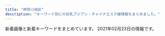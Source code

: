 ```yaml
---
title: "神奈川地区"
description: "キーワード別にの巨乳アジアン・チャイナエステ嬢情報をまとめました。"
---
```


新着画像と新着キーワードをまとめています。
2021年02月23日の情報です。

<DmmAffiliateIns />
<KeywordTable
  shops={
    [
    {
        "keywords": {},
        "station": "JR\u5927\u8239\u99c5\u6771\u53e3",
        "img_links": [
            "http://yu-raku.info/staff/s-nana1.jpg",
            "http://yu-raku.info/images/c-top0.png",
            "http://yu-raku.info/images/fotter.jpg",
            "http://yu-raku.info/staff/s-emi4.jpg",
            "http://yu-raku.info/sp/images/b-tel.png",
            "http://yu-raku.info/sp/images/bar-cover.png",
            "http://yu-raku.info/images/bar-info.png",
            "http://yu-raku.info/staff/s-niri1.jpg",
            "http://yu-raku.info/images/bar-cam.png",
            "http://yu-raku.info/staff/s-yuko1.jpg",
            "http://yu-raku.info/staff/s-sayuri1.jpg",
            "http://yu-raku.info/staff/s-kana1.jpg",
            "http://yu-raku.info/images/b-interior.jpg",
            "http://yu-raku.info/sp/images/bar-cam.png",
            "http://yu-raku.info/images/pic-interior.png",
            "http://yu-raku.info/images/bar-cover.png",
            "http://yu-raku.info/images/c-therapist0.png",
            "http://yu-raku.info/staff/s-miki1.jpg",
            "http://yu-raku.info/images/bar-therapist.png",
            "http://yu-raku.info/images/bar-interior.png",
            "http://yu-raku.info/staff/s-emi3.jpg",
            "http://yu-raku.info/staff/s-emi5.jpg"
        ],
        "name": "\u60a0\u697d",
        "url": "http://yu-raku.info/"
    },
    {
        "station": "JR\u5927\u8239\u99c5\u6771\u53e3",
        "url": "https://gakuen.est.cm/",
        "name": "\u5927\u8239\u5b66\u5712",
        "keywords": {},
        "img_links": [
            "https://gakuen.est.cm/images/info.jpg",
            "https://gakuen.est.cm/images/g10.jpg",
            "https://gakuen.est.cm/photos/sites/28/2021/02/2021021806394710.jpg",
            "https://gakuen.est.cm/images/g15.jpg",
            "https://gakuen.est.cm/images/s_link.jpg",
            "https://gakuen.est.cm/images/dairy1.jpg",
            "https://gakuen.est.cm/images/g11.jpg",
            "https://gakuen.est.cm/images/g2.jpg",
            "https://gakuen.est.cm/images/top.jpg",
            "https://gakuen.est.cm/images/pick.jpg",
            "https://gakuen.est.cm/images/g17.jpg",
            "https://gakuen.est.cm/images/news1.jpg",
            "https://gakuen.est.cm/images/s_cosplay.jpg",
            "https://gakuen.est.cm/images/1.jpg",
            "https://gakuen.est.cm/images/g13.jpg",
            "https://gakuen.est.cm/images/2.jpg",
            "https://gakuen.est.cm/images/g16.jpg",
            "https://gakuen.est.cm/images/g7.jpg",
            "https://gakuen.est.cm/images/info2.jpg",
            "https://gakuen.est.cm/photos/sites/28/2021/02/2021021806394618.jpg",
            "https://gakuen.est.cm/images/g14.jpg",
            "https://gakuen.est.cm/images/g1.jpg",
            "https://gakuen.est.cm/images/mobile.jpg",
            "https://gakuen.est.cm/photos/sites/28/2021/02/2021021806394417.jpg",
            "https://gakuen.est.cm/photos/sites/28/2021/02/2021021806394561.jpg",
            "https://gakuen.est.cm/images/s_staff.jpg",
            "https://gakuen.est.cm/images/staff_bj3.jpg",
            "https://gakuen.est.cm/images/g3.jpg"
        ]
    },
    {
        "station": "\u8ffd\u6d5c\u99c5",
        "name": "\u61a9",
        "keywords": {},
        "img_links": [
            "http://ikoi.esjp.xyz/img/room/photo01.jpg",
            "http://ikoi.esjp.xyz/img/qr.jpg",
            "http://ikoi.esjp.xyz/i/img/photo03.jpg",
            "http://ikoi.esjp.xyz/img/pro_girl_line.jpg",
            "http://ikoi.esjp.xyz/i/img/photo02.jpg",
            "http://ikoi.esjp.xyz/img/lr_01.jpg",
            "http://ikoi.esjp.xyz/img/top_pickback.png",
            "http://ikoi.esjp.xyz/img/room/photo04.jpg",
            "http://ikoi.esjp.xyz/img/rec_top.png",
            "http://ikoi.esjp.xyz/girl/4.jpg",
            "http://ikoi.esjp.xyz/img/room/photo05.jpg",
            "http://ikoi.esjp.xyz/img/room/photo06.jpg",
            "http://ikoi.esjp.xyz/girl/5.jpg",
            "http://ikoi.esjp.xyz/img/lr_02.jpg",
            "http://ikoi.esjp.xyz/img/sub_staff.jpg",
            "http://ikoi.esjp.xyz/girl/3.jpg",
            "http://ikoi.esjp.xyz/girl/6.jpg",
            "http://ikoi.esjp.xyz/girl/1.jpg",
            "http://ikoi.esjp.xyz/i/img/photo01.jpg",
            "http://ikoi.esjp.xyz/img/059.png",
            "http://ikoi.esjp.xyz/i/img/photo05.jpg",
            "http://ikoi.esjp.xyz/img/capinfo.jpg",
            "http://ikoi.esjp.xyz/img/room/photo02.jpg",
            "http://ikoi.esjp.xyz/img/room/photo03.jpg",
            "http://ikoi.esjp.xyz/i/img/photo06.jpg",
            "http://ikoi.esjp.xyz/i/img/photo04.jpg",
            "http://ikoi.esjp.xyz/girl/2.jpg"
        ],
        "url": "http://ikoi.esjp.xyz/"
    },
    {
        "url": "http://lydia.relaxnabi.com/",
        "img_links": [
            "http://lydia.relaxnabi.com/css/staff/staff0003.jpg",
            "http://lydia.relaxnabi.com/css/m-top04.jpg",
            "http://lydia.relaxnabi.com/images/call.png",
            "http://lydia.relaxnabi.com/css/staff/staff00006.jpg",
            "http://lydia.relaxnabi.com/css/osusume19.jpg",
            "http://lydia.relaxnabi.com/css/staff/staff0002.jpg",
            "http://lydia.relaxnabi.com/css/staff/staff0004.jpg",
            "http://lydia.relaxnabi.com/css/staff/staff0001.jpg",
            "http://lydia.relaxnabi.com/css/staff/staff0005.jpg",
            "http://lydia.relaxnabi.com/css/m-head.jpg",
            "http://lydia.relaxnabi.com/css/cam01.jpg"
        ],
        "keywords": {
            "89": 1,
            "C": 1,
            "87": 1,
            "D": 4,
            "90": 2,
            "88": 1,
            "91": 1,
            "E": 1
        },
        "station": "JR\u6771\u6238\u585a\u99c5\u6771\u53e3",
        "name": "Lydia\uff5e\u30ea\u30c7\u30a3\u30a2"
    },
    {
        "station": "JR\u85e4\u6ca2\u99c5\u5357\u53e3",
        "name": "\u82b1\u306e\u6249",
        "url": "http://hana-tobira.xyz/",
        "img_links": [
            "http://hana-tobira.xyz/images/g4.jpg",
            "http://hana-tobira.xyz/images/g5.jpg",
            "http://hana-tobira.xyz/images/g7.jpg",
            "http://hana-tobira.xyz/images/g2.jpg",
            "http://hana-tobira.xyz/images/g.jpg",
            "http://hana-tobira.xyz/images/mobile.jpg",
            "http://hana-tobira.xyz/images/tite-staff.jpg",
            "http://hana-tobira.xyz/images/end.png",
            "http://hana-tobira.xyz/images/tite-i.png",
            "http://hana-tobira.xyz/images/g6.jpg",
            "http://hana-tobira.xyz/images/pickup_t.jpg",
            "http://hana-tobira.xyz/images/tite-link.jpg"
        ],
        "keywords": {
            "C": 13
        }
    },
    {
        "name": "\u83ef\u84ee",
        "img_links": [],
        "url": "http://karen.ies.fun/",
        "keywords": {},
        "station": "JR\u8305\u30f6\u5d0e\u99c5\u5317\u53e3"
    },
    {
        "url": "http://www.miyoplop.xyz/",
        "img_links": [],
        "station": "JR\u85e4\u6ca2\u99c5\u5357\u53e3",
        "keywords": {},
        "name": "\u30cf\u30cb\u30fc"
    },
    {
        "url": "http://izumi.ests.jp/",
        "img_links": [
            "http://izumi.ests.jp/photos/sites/54/2019/10/2019100205593058.jpg",
            "http://izumi.ests.jp/photos/sites/54/2020/07/2020070605483923.jpg",
            "http://izumi.ests.jp/images/mobile.jpg",
            "http://izumi.ests.jp/images/service1.jpg",
            "http://izumi.ests.jp/images/info2.jpg",
            "http://izumi.ests.jp/images/service2.jpg",
            "http://izumi.ests.jp/photos/sites/54/2019/10/2019100205592997.jpg",
            "http://izumi.ests.jp/images/room1.jpg",
            "http://izumi.ests.jp/images/service3.jpg",
            "http://izumi.ests.jp/images/s_news.jpg",
            "http://izumi.ests.jp/photos/sites/54/2020/05/2020051209400132.jpg",
            "http://izumi.ests.jp/photos/sites/54/2020/09/2020092004565418.jpg",
            "http://izumi.ests.jp/images/top.jpg",
            "http://izumi.ests.jp/photos/sites/54/2020/12/2020121307073529.jpg",
            "http://izumi.ests.jp/images/room2.jpg",
            "http://izumi.ests.jp/images/room4.jpg",
            "http://izumi.ests.jp/images/s1.jpg",
            "http://izumi.ests.jp/images/info.jpg",
            "http://izumi.ests.jp/images/room3.jpg",
            "http://izumi.ests.jp/images/service4.jpg",
            "http://izumi.ests.jp/images/s3.jpg"
        ],
        "keywords": {
            "85": 28,
            "87": 7,
            "86": 7,
            "E": 7,
            "D": 35
        },
        "station": "\u6e58\u5357\u53f0\u99c5\u897f\u53e3",
        "name": "\u6e58\u5357\u604b"
    },
    {
        "station": "JR\u85e4\u6ca2\u99c5\u5357\u53e3",
        "url": "http://www.relax-fairyark.info/",
        "img_links": [
            "http://www.relax-fairyark.info/img/sta245.jpg",
            "http://www.relax-fairyark.info/img/st238.jpg",
            "http://www.relax-fairyark.info/img/body2.jpg",
            "http://www.relax-fairyark.info/img/st229.jpg",
            "http://www.relax-fairyark.info/img/st246.jpg",
            "http://www.relax-fairyark.info/img/sta223.jpg",
            "http://www.relax-fairyark.info/img/st213.jpg",
            "http://www.relax-fairyark.info/img/sta251.jpg",
            "http://www.relax-fairyark.info/img/st250.jpg",
            "http://www.relax-fairyark.info/img/st237.jpg",
            "http://www.relax-fairyark.info/img/sta220.jpg",
            "http://www.relax-fairyark.info/img/st235.jpg",
            "http://www.relax-fairyark.info/img/sta213.jpg",
            "http://www.relax-fairyark.info/img/st248.jpg",
            "http://www.relax-fairyark.info/img/head.jpg",
            "http://www.relax-fairyark.info/img/st227.jpg",
            "http://www.relax-fairyark.info/img/st206.jpg",
            "http://www.relax-fairyark.info/img/tel.png",
            "http://www.relax-fairyark.info/img/st240.jpg",
            "http://www.relax-fairyark.info/img/sta250.jpg",
            "http://www.relax-fairyark.info/img/vlt.png",
            "http://www.relax-fairyark.info/img/st220.jpg",
            "http://www.relax-fairyark.info/img/botton.jpg",
            "http://www.relax-fairyark.info/img/st150.jpg",
            "http://www.relax-fairyark.info/img/st251.jpg",
            "http://www.relax-fairyark.info/img/st245.jpg",
            "http://www.relax-fairyark.info/img/sta235.jpg",
            "http://www.relax-fairyark.info/img/footbotton.png",
            "http://www.relax-fairyark.info/img/st249.jpg",
            "http://www.relax-fairyark.info/img/nos.jpg",
            "http://www.relax-fairyark.info/img/st223.jpg",
            "http://www.relax-fairyark.info/img/st247.jpg",
            "http://www.relax-fairyark.info/img/sta229.jpg",
            "http://www.relax-fairyark.info/img/sta248.jpg",
            "http://www.relax-fairyark.info/img/st234.jpg",
            "http://www.relax-fairyark.info/img/st1.jpg",
            "http://www.relax-fairyark.info/img/sta150.jpg",
            "http://www.relax-fairyark.info/img/st241.jpg"
        ],
        "keywords": {
            "D": 7,
            "C": 3,
            "85": 3,
            "E": 11,
            "88": 1,
            "86": 8,
            "87": 9
        },
        "name": "Fairy Ark"
    },
    {
        "keywords": {},
        "img_links": [
            "http://hiratsuka-est.com/images/r1.jpg",
            "http://hiratsuka-est.com/images/g4.jpg",
            "http://hiratsuka-est.com/images/banna2.jpg",
            "http://hiratsuka-est.com/images/r8.jpg",
            "http://hiratsuka-est.com/images/zi-faq.png",
            "http://hiratsuka-est.com/images/tel.jpg",
            "http://hiratsuka-est.com/images/g7.jpg",
            "http://hiratsuka-est.com/images/r7.jpg",
            "http://hiratsuka-est.com/images/top.jpg",
            "http://hiratsuka-est.com/images/r9.jpg",
            "http://hiratsuka-est.com/images/zi-link.png",
            "http://hiratsuka-est.com/images/chc.jpg",
            "http://hiratsuka-est.com/images/ll1.jpg",
            "http://hiratsuka-est.com/images/left.jpg",
            "http://hiratsuka-est.com/images/g3.jpg",
            "http://hiratsuka-est.com/images/g0.jpg",
            "http://hiratsuka-est.com/images/right.jpg",
            "http://hiratsuka-est.com/images/banna.jpg",
            "http://hiratsuka-est.com/images/g1.jpg",
            "http://hiratsuka-est.com/images/r4.jpg",
            "http://hiratsuka-est.com/images/zi-staff.png",
            "http://hiratsuka-est.com/images/banna1.jpg",
            "http://hiratsuka-est.com/images/new1.jpg",
            "http://hiratsuka-est.com/images/tiao2.jpg",
            "http://hiratsuka-est.com/images/r5.jpg",
            "http://hiratsuka-est.com/images/g2.jpg",
            "http://hiratsuka-est.com/images/mi.jpg",
            "http://hiratsuka-est.com/images/r6.jpg",
            "http://hiratsuka-est.com/images/rr1.jpg",
            "http://hiratsuka-est.com/images/r3.jpg"
        ],
        "name": "\u3055\u308f\u3084\u304b",
        "station": "JR\u5e73\u585a\u99c5\u5317\u53e3",
        "url": "http://hiratsuka-est.com/"
    },
    {
        "name": "Candy",
        "img_links": [
            "http://candy.relaxjp.com/css/nav/nav-003.png",
            "http://candy.relaxjp.com/css/staff/staff006-a.png",
            "http://candy.relaxjp.com/css/tel.png",
            "http://candy.relaxjp.com/css/nav/nav-006.png",
            "http://candy.relaxjp.com/css/staff/staff006.png",
            "http://candy.relaxjp.com/css/top0001.png",
            "http://candy.relaxjp.com/css/staff/staff002.png",
            "http://candy.relaxjp.com/css/staff/staff007.png",
            "http://candy.relaxjp.com/css/staff/staff004-a.png",
            "http://candy.relaxjp.com/css/staff/staff003.png",
            "http://candy.relaxjp.com/css/staff/staff004.png",
            "http://candy.relaxjp.com/css/staff/staff007-a.png",
            "http://candy.relaxjp.com/css/nav/nav-004.png",
            "http://candy.relaxjp.com/css/staff/staff001-a.png",
            "http://candy.relaxjp.com/css/osusume04.jpg",
            "http://candy.relaxjp.com/images/slider1/001.jpg",
            "http://candy.relaxjp.com/images/slider1/003.jpg",
            "http://candy.relaxjp.com/css/nav/nav-002.png",
            "http://candy.relaxjp.com/css/staff/staff003-a.png",
            "http://candy.relaxjp.com/css/staff/staff005-a.png",
            "http://candy.relaxjp.com/css/staff/staff005.png",
            "http://candy.relaxjp.com/css/staff/staff002-a.png",
            "http://candy.relaxjp.com/css/nav/nav-005.png",
            "http://candy.relaxjp.com/css/nav/nav-001.png",
            "http://candy.relaxjp.com/css/staff/staff0001.png"
        ],
        "keywords": {
            "D": 4,
            "89": 2,
            "C": 2,
            "90": 1,
            "87": 1,
            "88": 1,
            "85": 1
        },
        "station": "JR\u6771\u6238\u585a\u99c5\u6771\u53e3",
        "url": "http://candy.relaxjp.com/"
    },
    {
        "station": "JR\u85e4\u6ca2\u99c5\u5357\u53e3",
        "keywords": {
            "86": 4,
            "89": 2,
            "85": 2,
            "83": 4
        },
        "name": "\u9e97",
        "img_links": [
            "http://es-rei.work/_src/26747202/list_03.png",
            "http://es-rei.work/_src/26824435/cam2.png",
            "http://es-rei.work/_src/47863241/05859f21726dfcef9faa9bab12a2595.jpg",
            "http://es-rei.work/_src/26838155/wechatimg202.jpg",
            "http://es-rei.work/_src/26747086/base_01.png",
            "http://es-rei.work/_src/26791049/_dsf9442.jpg",
            "http://es-rei.work/_src/26747158/base_03.png",
            "http://es-rei.work/_src/26747132/line1.jpg",
            "http://es-rei.work/3.jpg",
            "http://es-rei.work/_src/34041600/line3.png",
            "http://es-rei.work/_src/26747222/line3.png",
            "http://es-rei.work/_src/26747302/wechatimg204.jpg",
            "http://es-rei.work/_src/26747185/base_01.png",
            "http://es-rei.work/5.jpg",
            "http://es-rei.work/_src/26747153/base_01.png",
            "http://es-rei.work/_src/26747207/navi2_03.png",
            "http://es-rei.work/_src/47863244/line1.jpg",
            "http://es-rei.work/_src/26747229/line1.jpg",
            "http://es-rei.work/_src/26747206/navi2_02.png",
            "http://es-rei.work/_src/26747225/wechatimg75.jpg",
            "http://es-rei.work/_src/26747170/base_01.png",
            "http://es-rei.work/_src/26824216/b0131b16446464e537eff864d8f041bb.jpg",
            "http://es-rei.work/_src/26747089/51d8ecbee4cc2935f070c539c37ded71.jpg",
            "http://es-rei.work/_src/26747200/list_01.png",
            "http://es-rei.work/_src/26747209/navi2_05.png",
            "http://es-rei.work/_src/26747231/line1.jpg",
            "http://es-rei.work/_src/26747289/wechatimg77.jpg",
            "http://es-rei.work/_src/26747292/wechatimg202.jpg",
            "http://es-rei.work/_src/47863242/100054276feb8d8cef3ac5199531cfe.jpg",
            "http://es-rei.work/2.jpg",
            "http://es-rei.work/_src/26747126/base_01.png",
            "http://es-rei.work/_src/26747223/line3.png",
            "http://es-rei.work/_src/26747173/base_03.png",
            "http://es-rei.work/_src/26747304/line1.jpg",
            "http://es-rei.work/_src/26791051/_dsf9446.jpg",
            "http://es-rei.work/_src/26747093/_igp4295.jpg",
            "http://es-rei.work/_src/47863239/line3.png",
            "http://es-rei.work/_src/34041599/line3.png",
            "http://es-rei.work/_src/26838156/wechatimg204.jpg",
            "http://es-rei.work/_src/26747205/navi2_01.png",
            "http://es-rei.work/_src/26747300/line3.png",
            "http://es-rei.work/_src/26747199/sign.png",
            "http://es-rei.work/_src/26838157/wechatimg77.jpg",
            "http://es-rei.work/_src/34041596/05859f21726dfcef9faa9bab12a2595.jpg",
            "http://es-rei.work/_src/26747293/line3.png",
            "http://es-rei.work/_src/26747201/list_02.png",
            "http://es-rei.work/_src/26747204/list_05.png",
            "http://es-rei.work/1.jpg",
            "http://es-rei.work/_src/26747296/line1.jpg",
            "http://es-rei.work/_src/26747218/line1.jpg",
            "http://es-rei.work/_src/26747208/navi2_04.png",
            "http://es-rei.work/_src/26747288/line3.png",
            "http://es-rei.work/4.jpg",
            "http://es-rei.work/_src/26747221/wechatimg164_1.jpg",
            "http://es-rei.work/_src/26747203/list_04.png",
            "http://es-rei.work/_src/34041693/line1.jpg",
            "http://es-rei.work/_src/26747226/line3.png",
            "http://es-rei.work/_src/26747287/line3.png",
            "http://es-rei.work/_src/26747114/base_03.png",
            "http://es-rei.work/_src/47863108/wechatimg26_20200914183556350.jpg",
            "http://es-rei.work/_src/26747141/base_03.png",
            "http://es-rei.work/_src/26791053/_dsf9449.jpg",
            "http://es-rei.work/_src/34041597/wechatimg26_20200914183556350.jpg",
            "http://es-rei.work/_src/47863240/line3.png",
            "http://es-rei.work/_src/26747187/base_03.png",
            "http://es-rei.work/_src/26838174/line.png",
            "http://es-rei.work/_src/26791115/_igp4263.jpg",
            "http://es-rei.work/_src/26747210/navi2_06.png",
            "http://es-rei.work/_src/26747294/line3.png",
            "http://es-rei.work/_src/26747227/line3.png",
            "http://es-rei.work/_src/26838136/news.jpg",
            "http://es-rei.work/_src/34124118/wechatimg26_20200914183556350.jpg",
            "http://es-rei.work/_src/26790995/wechatimg38_20181018221746252.jpg",
            "http://es-rei.work/_src/26838158/wechatimg75.jpg",
            "http://es-rei.work/_src/26838160/line.png",
            "http://es-rei.work/_src/26747301/line3.png"
        ],
        "url": "http://es-rei.work/"
    },
    {
        "img_links": [
            "http://f-kaori.work/images/news.png",
            "http://f-kaori.work/img/sasa1.jpg",
            "http://f-kaori.work/images/rec1.png",
            "http://f-kaori.work/sp/images/int2.png",
            "http://f-kaori.work/sp/images/interior_t.jpg",
            "http://f-kaori.work/images/int1.png",
            "http://f-kaori.work/images/int2.png",
            "http://f-kaori.work/sp/img/emi1.jpg",
            "http://f-kaori.work/images/concept.png",
            "http://f-kaori.work/img/aya1.jpg",
            "http://f-kaori.work/sp/images/pc.jpg",
            "http://f-kaori.work/images/staff_t.jpg",
            "http://f-kaori.work/sp/images/int1.png",
            "http://f-kaori.work/sp/img/yoka1.jpg",
            "http://f-kaori.work/img/yoka1.jpg",
            "http://f-kaori.work/images/6.jpg",
            "http://f-kaori.work/sp/images/topgirl.png",
            "http://f-kaori.work/sp/images/news.png",
            "http://f-kaori.work/images/interior_t.jpg",
            "http://f-kaori.work/sp/images/staff_t.jpg",
            "http://f-kaori.work/sp/images/rec2.jpg",
            "http://f-kaori.work/images/mobile.jpg",
            "http://f-kaori.work/sp/img/aya1.jpg",
            "http://f-kaori.work/sp/images/tel.jpg",
            "http://f-kaori.work/sp/menu/top.jpg",
            "http://f-kaori.work/sp/images/3.jpg",
            "http://f-kaori.work/sp/images/top.jpg",
            "http://f-kaori.work/sp/images/6.jpg",
            "http://f-kaori.work/images/3.jpg",
            "http://f-kaori.work/sp/images/5.jpg",
            "http://f-kaori.work/sp/images/1.jpg",
            "http://f-kaori.work/sp/img/sin1.jpg",
            "http://f-kaori.work/images/1.jpg",
            "http://f-kaori.work/images/sisu.png",
            "http://f-kaori.work/sp/images/sisu.jpg",
            "http://f-kaori.work/sp/images/8.jpg",
            "http://f-kaori.work/img/yumi1.jpg",
            "http://f-kaori.work/sp/img/sasa1.jpg",
            "http://f-kaori.work/images/line.png",
            "http://f-kaori.work/img/sin1.jpg",
            "http://f-kaori.work/images/head.jpg",
            "http://f-kaori.work/img/emi1.jpg",
            "http://f-kaori.work/images/8.jpg",
            "http://f-kaori.work/images/sisu_t.jpg",
            "http://f-kaori.work/sp/images/rec1.png",
            "http://f-kaori.work/images/sys.png",
            "http://f-kaori.work/sp/images/head.jpg",
            "http://f-kaori.work/sp/images/newsb.png",
            "http://f-kaori.work/sp/menu/staff.jpg",
            "http://f-kaori.work/images/rec2.jpg",
            "http://f-kaori.work/sp/images/footer.png",
            "http://f-kaori.work/sp/menu/interior.jpg",
            "http://f-kaori.work/sp/img/yumi1.jpg",
            "http://f-kaori.work/sp/images/sisu_t.png",
            "http://f-kaori.work/images/7.jpg",
            "http://f-kaori.work/sp/images/rec3.png",
            "http://f-kaori.work/sp/images/sys.png",
            "http://f-kaori.work/images/5.jpg",
            "http://f-kaori.work/sp/images/7.jpg",
            "http://f-kaori.work/images/sm.jpg"
        ],
        "url": "http://f-kaori.work/",
        "name": "\u85ab",
        "keywords": {},
        "station": "JR\u85e4\u6ca2\u99c5\u5357\u53e3"
    },
    {
        "station": "\u8305\u30f6\u5d0e\u99c5\u5357\u53e3",
        "img_links": [
            "http://tenshinokoi.es-come.net/img/sumire1.jpg",
            "http://tenshinokoi.es-come.net/img/yuyu1.jpg",
            "http://tenshinokoi.es-come.net/images/shishubar.png",
            "http://tenshinokoi.es-come.net/girls/risa1.jpg",
            "http://tenshinokoi.es-come.net/i/80/yuna1.jpg",
            "http://tenshinokoi.es-come.net/img/header00.jpg",
            "http://tenshinokoi.es-come.net/i/80/yuyu1.jpg",
            "http://tenshinokoi.es-come.net/girls/sumire1.jpg",
            "http://tenshinokoi.es-come.net/girls/yuki1.jpg",
            "http://tenshinokoi.es-come.net/girls/hiromi1.jpg",
            "http://tenshinokoi.es-come.net/girls/yuyu1.jpg",
            "http://tenshinokoi.es-come.net/images/share/sp-kp2.png",
            "http://tenshinokoi.es-come.net/girls/riri1.jpg",
            "http://tenshinokoi.es-come.net/girls/yurika1.jpg",
            "http://tenshinokoi.es-come.net/img/header02.jpg",
            "http://tenshinokoi.es-come.net/images/share/tel.png",
            "http://tenshinokoi.es-come.net/i/120/yuyu1.jpg",
            "http://tenshinokoi.es-come.net/images/share/pickup.png",
            "http://tenshinokoi.es-come.net/images/qr.jpg",
            "http://tenshinokoi.es-come.net/i/120/sumire1.jpg",
            "http://tenshinokoi.es-come.net/images/info1.jpg",
            "http://tenshinokoi.es-come.net/images/infobar.png",
            "http://tenshinokoi.es-come.net/i/120/risa1.jpg",
            "http://tenshinokoi.es-come.net/girls/kana1.jpg",
            "http://tenshinokoi.es-come.net/i/80/risa1.jpg",
            "http://tenshinokoi.es-come.net/images/info2.jpg",
            "http://tenshinokoi.es-come.net/images/therapistbar.png",
            "http://tenshinokoi.es-come.net/girls/misaki1.jpg",
            "http://tenshinokoi.es-come.net/img/header01.jpg",
            "http://tenshinokoi.es-come.net/img/risa1.jpg",
            "http://tenshinokoi.es-come.net/i/80/sumire1.jpg",
            "http://tenshinokoi.es-come.net/i/120/yuna1.jpg"
        ],
        "keywords": {},
        "url": "http://tenshinokoi.es-come.net/",
        "name": "\u5929\u4f7f\u306e\u604b"
    },
    {
        "name": "\u30ad\u30e5\u30fc\u30c8",
        "url": "http://onlyone-relax.xyz/",
        "keywords": {
            "E": 8,
            "D": 52,
            "C": 8,
            "F": 8
        },
        "img_links": [
            "http://onlyone-relax.xyz/images/spacer300x450.png",
            "http://onlyone-relax.xyz/images/cg07.jpg",
            "http://onlyone-relax.xyz/images/2.jpg",
            "http://onlyone-relax.xyz/images/cg01.jpg",
            "http://onlyone-relax.xyz/images/cg08.jpg",
            "http://onlyone-relax.xyz/images/cg09.jpg",
            "http://onlyone-relax.xyz/images/qr.jpg",
            "http://onlyone-relax.xyz/images/top2.png",
            "http://onlyone-relax.xyz/images/4.jpg",
            "http://onlyone-relax.xyz/images/cg04.jpg",
            "http://onlyone-relax.xyz/images/cg10.jpg",
            "http://onlyone-relax.xyz/images/cg03.jpg",
            "http://onlyone-relax.xyz/images/1.jpg",
            "http://onlyone-relax.xyz/images/cg05.jpg",
            "http://onlyone-relax.xyz/images/cg02.jpg",
            "http://onlyone-relax.xyz/images/top.png"
        ],
        "station": "JR\u5c0f\u7530\u539f\u99c5\u897f\u53e3"
    },
    {
        "station": "JR\u5e73\u585a\u99c5\u5317\u53e3",
        "img_links": [
            "http://www.bestlove.iesjp.com/files/006.jpg",
            "http://www.bestlove.iesjp.com/files/001-03.jpg",
            "http://www.bestlove.iesjp.com/files/002-03.jpg",
            "http://www.bestlove.iesjp.com/files/006-03.jpg",
            "http://www.bestlove.iesjp.com/images/mobile.jpg",
            "http://www.bestlove.iesjp.com/files/001-02.jpg",
            "http://www.bestlove.iesjp.com/files/004-03.jpg",
            "http://www.bestlove.iesjp.com/images/line.png",
            "http://www.bestlove.iesjp.com/files/005.jpg",
            "http://www.bestlove.iesjp.com/files/003-03.jpg",
            "http://www.bestlove.iesjp.com/files/005-02.jpg",
            "http://www.bestlove.iesjp.com/files/005-03.jpg",
            "http://www.bestlove.iesjp.com/images/r3.jpg",
            "http://www.bestlove.iesjp.com/images/atomosky.jpg",
            "http://www.bestlove.iesjp.com/files/002-02.jpg",
            "http://www.bestlove.iesjp.com/files/003.jpg",
            "http://www.bestlove.iesjp.com/files/003-02.jpg",
            "http://www.bestlove.iesjp.com/files/002.jpg",
            "http://www.bestlove.iesjp.com/files/006-02.jpg",
            "http://www.bestlove.iesjp.com/files/004.jpg",
            "http://www.bestlove.iesjp.com/files/001.jpg",
            "http://www.bestlove.iesjp.com/photo_news/upimg/959636009216995fa1_0.jpg",
            "http://www.bestlove.iesjp.com/files/004-02.jpg"
        ],
        "url": "http://www.bestlove.iesjp.com/",
        "name": "Best Love \uff5e\u30d9\u30b9\u30c8\u30e9\u30d6\uff5e",
        "keywords": {
            "83": 4,
            "C": 26,
            "85": 4,
            "87": 8,
            "D": 4
        }
    },
    {
        "name": "\u30d0\u30e9\u5712",
        "keywords": {},
        "img_links": [
            "http://baraen.xyz/images/maga.jpg",
            "http://baraen.xyz/images/g2.jpg",
            "http://baraen.xyz/images/g3.jpg",
            "http://baraen.xyz/images/kanban.jpg",
            "http://baraen.xyz/images/room4.jpg",
            "http://baraen.xyz/images/room2.jpg",
            "http://baraen.xyz/images/room1.jpg",
            "http://baraen.xyz/images/g0.jpg",
            "http://baraen.xyz/images/mobile.jpg",
            "http://baraen.xyz/images/g6.jpg",
            "http://baraen.xyz/images/miki1.jpg",
            "http://baraen.xyz/images/g4.jpg",
            "http://baraen.xyz/images/room6.jpg",
            "http://baraen.xyz/images/mafaxine_j.jpg",
            "http://baraen.xyz/images/g1.jpg",
            "http://baraen.xyz/images/miki2.jpg",
            "http://baraen.xyz/images/mafaxine_d.jpg"
        ],
        "url": "http://baraen.xyz/",
        "station": "JR\u85e4\u6ca2\u99c5\u5357\u53e3"
    },
    {
        "keywords": {},
        "url": "http://hoguraku.info/",
        "img_links": [
            "http://hoguraku.info/_src/22266494/navi2_05.png",
            "http://hoguraku.info/_src/22266400/wechatimg94_20191205204136458.jpg",
            "http://hoguraku.info/staff-2.jpg",
            "http://hoguraku.info/_src/22266496/navi2_06.png",
            "http://hoguraku.info/staff-4.jpg",
            "http://hoguraku.info/_src/22296695/pup.png",
            "http://hoguraku.info/_src/22266485/navi_01.png",
            "http://hoguraku.info/_src/22293781/sign.png",
            "http://hoguraku.info/_src/22294028/3_20180513213551306.jpg",
            "http://hoguraku.info/_src/22266490/navi2_03.png",
            "http://hoguraku.info/_src/22266486/navi2_01.png",
            "http://hoguraku.info/_src/22266493/navi_05.png",
            "http://hoguraku.info/_src/22293610/pup.png",
            "http://hoguraku.info/_src/22266524/wechatimg96_20191205204603604.jpg",
            "http://hoguraku.info/_src/37673393/wechatimg98.jpg",
            "http://hoguraku.info/_src/22294024/1_20180513213551260.jpg",
            "http://hoguraku.info/_src/22294025/1_20180513213551260.jpg",
            "http://hoguraku.info/_src/22294030/wechatimg175.jpg",
            "http://hoguraku.info/_src/22266492/navi2_04.png",
            "http://hoguraku.info/_src/22266489/navi_03.png",
            "http://hoguraku.info/_src/22294031/wechatimg175.jpg",
            "http://hoguraku.info/_src/22266488/navi2_02.png",
            "http://hoguraku.info/_src/22266495/navi_06.png",
            "http://hoguraku.info/_src/22293601/newspinkup.png",
            "http://hoguraku.info/_src/25168346/staff-2_20180823215120776.jpg",
            "http://hoguraku.info/_src/22294027/wechatimg239.jpg",
            "http://hoguraku.info/_src/22294026/wechatimg239.jpg",
            "http://hoguraku.info/_src/22296697/pup.png",
            "http://hoguraku.info/_src/22266487/navi_02.png",
            "http://hoguraku.info/_src/22293820/wechatimg744.jpg",
            "http://hoguraku.info/_src/22266398/img20180513214352559347.png",
            "http://hoguraku.info/_src/22296687/pup.png",
            "http://hoguraku.info/_src/22294029/3_20180513213551306.jpg",
            "http://hoguraku.info/_src/42747719/img20200505151535254743.png",
            "http://hoguraku.info/staff-1.jpg",
            "http://hoguraku.info/_src/22293865/sign.png",
            "http://hoguraku.info/staff-3.jpg",
            "http://hoguraku.info/_src/22294409/img20180513220122069421.png",
            "http://hoguraku.info/_src/22266491/navi_04.png"
        ],
        "station": "JR\u5927\u8239\u99c5\u6771\u53e3",
        "name": "\u3055\u304f\u3089"
    },
    {
        "name": "\u7f8e\u697d",
        "station": "\u65b0\u9017\u5b50\u99c5\u5317\u53e31",
        "img_links": [
            "http://biraku.est-u.com/images/index_10.png",
            "http://biraku.est-u.com/images/01.jpg",
            "http://biraku.est-u.com/images/04.jpg",
            "http://biraku.est-u.com/staff/4.jpg",
            "http://biraku.est-u.com/images/03.jpg",
            "http://biraku.est-u.com/images/index_08.png",
            "http://biraku.est-u.com/staff/5.jpg",
            "http://biraku.est-u.com/images/06.jpg",
            "http://biraku.est-u.com/images/indexb_08.png",
            "http://biraku.est-u.com/images/staff_08.png",
            "http://biraku.est-u.com/images/index_05.png",
            "http://biraku.est-u.com/images/s3.jpg",
            "http://biraku.est-u.com/staff/6.jpg",
            "http://biraku.est-u.com/staff/1.jpg",
            "http://biraku.est-u.com/staff/2.jpg",
            "http://biraku.est-u.com/images/index_04.png",
            "http://biraku.est-u.com/images/index2_07.png",
            "http://biraku.est-u.com/images/index_07.png",
            "http://biraku.est-u.com/staff/3.jpg",
            "http://biraku.est-u.com/images/index_12.png",
            "http://biraku.est-u.com/images/index_06.png",
            "http://biraku.est-u.com/images/02.jpg"
        ],
        "keywords": {},
        "url": "http://biraku.est-u.com"
    },
    {
        "img_links": [
            "https://arena.jpn.vin/images/s2.jpg",
            "https://arena.jpn.vin/images/s_face.jpg",
            "https://arena.jpn.vin/images/room3.jpg",
            "https://arena.jpn.vin/photos/sites/25/2021/02/2021021019135553.jpg",
            "https://arena.jpn.vin/images/s_staff.jpg",
            "https://arena.jpn.vin/photos/sites/25/2021/02/2021021019135821.jpg",
            "https://arena.jpn.vin/photos/sites/25/2021/02/2021021019135619.jpg",
            "https://arena.jpn.vin/images/tel.jpg",
            "https://arena.jpn.vin/images/news_bj2.jpg",
            "https://arena.jpn.vin/images/top.jpg",
            "https://arena.jpn.vin/images/room1.jpg",
            "https://arena.jpn.vin/images/s_news.jpg",
            "https://arena.jpn.vin/images/mobile.jpg",
            "https://arena.jpn.vin/images/room4.jpg",
            "https://arena.jpn.vin/images/s1.jpg",
            "https://arena.jpn.vin/images/s_link.jpg",
            "https://arena.jpn.vin/images/room2.jpg",
            "https://arena.jpn.vin/photos/sites/25/2021/02/202102101913575.jpg",
            "https://arena.jpn.vin/images/new.jpg"
        ],
        "station": "JR\u6238\u585a\u99c5\u897f\u53e3",
        "name": "\u30a2\u30ea\u30fc\u30ca",
        "url": "https://arena.jpn.vin/",
        "keywords": {
            "86": 32,
            "D": 64,
            "87": 16,
            "C": 12,
            "85": 16
        }
    },
    {
        "keywords": {
            "86": 9,
            "E": 3,
            "D": 6
        },
        "url": "http://pretty-esthe.com/",
        "img_links": [
            "http://pretty-esthe.com/images/r1.jpg",
            "http://pretty-esthe.com/images/news.png",
            "http://pretty-esthe.com/images/cg09.jpg",
            "http://pretty-esthe.com/images/staff_s.png",
            "http://pretty-esthe.com/images/r3.jpg",
            "http://pretty-esthe.com/images/cg07.jpg",
            "http://pretty-esthe.com/images/r4.jpg",
            "http://pretty-esthe.com/images/evetop.png",
            "http://pretty-esthe.com/images/top.png",
            "http://pretty-esthe.com/images/r2.jpg",
            "http://pretty-esthe.com/images/cg05.jpg"
        ],
        "name": "\u840c\u3048",
        "station": "JR\u6238\u585a\u99c5\u6771\u53e3"
    },
    {
        "keywords": {
            "86": 2,
            "85": 2,
            "D": 4
        },
        "station": "JR\u5c0f\u7530\u539f\u99c5\u6771\u53e3",
        "url": "https://mitsunoaji.oks.bz/",
        "name": "\u306f\u3060\u304b\u306e\u3053\u3053\u308d",
        "img_links": [
            "https://mitsunoaji.oks.bz/images/top_slider02.jpg",
            "https://mitsunoaji.oks.bz/photos/sites/22/2021/01/2021013109095137.jpg",
            "https://mitsunoaji.oks.bz/images/top.png",
            "https://mitsunoaji.oks.bz/photos/sites/22/2021/01/202101310909491.jpg",
            "https://mitsunoaji.oks.bz/images/link_nav05.jpg",
            "https://mitsunoaji.oks.bz/images/info1.jpg",
            "https://mitsunoaji.oks.bz/images/sp_top.jpg",
            "https://mitsunoaji.oks.bz/images/link_nav03.jpg",
            "https://mitsunoaji.oks.bz/images/info2.jpg",
            "https://mitsunoaji.oks.bz/images/info3.jpg",
            "https://mitsunoaji.oks.bz/images/link_nav01.jpg",
            "https://mitsunoaji.oks.bz/images/side_mobile.jpg",
            "https://mitsunoaji.oks.bz/images/side_tel.jpg",
            "https://mitsunoaji.oks.bz/images/link_nav04.jpg",
            "https://mitsunoaji.oks.bz/images/link_nav02.jpg",
            "https://mitsunoaji.oks.bz/images/top_slider01.jpg",
            "https://mitsunoaji.oks.bz/images/link_nav07.jpg",
            "https://mitsunoaji.oks.bz/photos/sites/22/2021/01/2021013109095052.jpg",
            "https://mitsunoaji.oks.bz/images/link_nav06.jpg",
            "https://mitsunoaji.oks.bz/images/ico01.png",
            "https://mitsunoaji.oks.bz/images/side_link.jpg",
            "https://mitsunoaji.oks.bz/photos/sites/22/2021/01/202101310909471.jpg"
        ]
    },
    {
        "img_links": [
            "http://yacho.est-u.com/images/index_05.jpg",
            "http://yacho.est-u.com/images/1.jpg",
            "http://yacho.est-u.com/images/index_15.jpg",
            "http://yacho.est-u.com/images/index_17.jpg",
            "http://yacho.est-u.com/images/index_04.jpg",
            "http://yacho.est-u.com/images/staff_01.jpg",
            "http://yacho.est-u.com/images/index_12.jpg",
            "http://yacho.est-u.com/images/index_01.jpg",
            "http://yacho.est-u.com/images/k1.jpg",
            "http://yacho.est-u.com/images/index_10.jpg",
            "http://yacho.est-u.com/images/5.jpg",
            "http://yacho.est-u.com/images/index_14.jpg",
            "http://yacho.est-u.com/images/index_03.jpg",
            "http://yacho.est-u.com/images/staff_03.jpg",
            "http://yacho.est-u.com/images/index_07.jpg",
            "http://yacho.est-u.com/images/index_02.jpg",
            "http://yacho.est-u.com/images/k2.jpg",
            "http://yacho.est-u.com/images/2.jpg",
            "http://yacho.est-u.com/images/4.jpg",
            "http://yacho.est-u.com/images/index_06.jpg",
            "http://yacho.est-u.com/images/3.jpg",
            "http://yacho.est-u.com/images/6.jpg"
        ],
        "url": "http://yacho.est-u.com/",
        "name": "\u591c\u8776",
        "keywords": {},
        "station": "JR\u85e4\u6ca2\u99c5\u5357\u53e3"
    },
    {
        "keywords": {},
        "img_links": [
            "http://www.huyo.work/images/sys2.jpg",
            "http://www.huyo.work/img/hana1.jpg",
            "http://www.huyo.work/images/info.jpg",
            "http://www.huyo.work/img/riri1.jpg",
            "http://www.huyo.work/images/5.jpg",
            "http://www.huyo.work/images/head.jpg",
            "http://www.huyo.work/images/1.jpg",
            "http://www.huyo.work/images/int1.jpg",
            "http://www.huyo.work/images/2.jpg",
            "http://www.huyo.work/images/staff_t.jpg",
            "http://www.huyo.work/images/sys1.jpg",
            "http://www.huyo.work/images/mobile.jpg",
            "http://www.huyo.work/images/3.jpg",
            "http://www.huyo.work/images/4.jpg",
            "http://www.huyo.work/images/interior_t.jpg",
            "http://www.huyo.work/img/nana1.jpg",
            "http://www.huyo.work/images/line.png",
            "http://www.huyo.work/img/mimi1.jpg",
            "http://www.huyo.work/images/int2.jpg",
            "http://www.huyo.work/images/news.jpg",
            "http://www.huyo.work/img/sora1.jpg"
        ],
        "url": "http://www.huyo.work/",
        "station": "JR\u5e73\u585a\u99c5\u5317\u53e3",
        "name": "\u3075\u3088\u3046"
    },
    {
        "img_links": [
            "http://genkimorimori.ies.bz/photos/sites/68/2020/11/2020110308572993.jpg",
            "http://genkimorimori.ies.bz/photos/sites/68/2020/12/2020120703525262.jpg",
            "http://genkimorimori.ies.bz/images/g7.jpg",
            "http://genkimorimori.ies.bz/images/info.jpg",
            "http://genkimorimori.ies.bz/images/mobile.jpg",
            "http://genkimorimori.ies.bz/photos/sites/68/2020/12/202012150154361.jpg",
            "http://genkimorimori.ies.bz/images/pick.jpg",
            "http://genkimorimori.ies.bz/images/g13.jpg",
            "http://genkimorimori.ies.bz/photos/sites/68/2020/11/2020110308572890.jpg",
            "http://genkimorimori.ies.bz/photos/sites/68/2020/11/2020110308572868.jpg",
            "http://genkimorimori.ies.bz/photos/sites/68/2021/01/2021013007244222.jpg",
            "http://genkimorimori.ies.bz/images/g3.jpg",
            "http://genkimorimori.ies.bz/images/g1.jpg",
            "http://genkimorimori.ies.bz/images/g10.jpg",
            "http://genkimorimori.ies.bz/images/info2.jpg",
            "http://genkimorimori.ies.bz/photos/sites/68/2020/11/2020112402100578.jpg",
            "http://genkimorimori.ies.bz/images/top.jpg",
            "http://genkimorimori.ies.bz/images/g17.jpg",
            "http://genkimorimori.ies.bz/images/g11.jpg",
            "http://genkimorimori.ies.bz/images/1.jpg",
            "http://genkimorimori.ies.bz/photos/sites/68/2021/01/2021011903470168.jpg",
            "http://genkimorimori.ies.bz/photos/sites/68/2020/12/2020121003212539.jpg",
            "http://genkimorimori.ies.bz/images/s_staff.jpg",
            "http://genkimorimori.ies.bz/images/staff_bj3.jpg",
            "http://genkimorimori.ies.bz/images/g2.jpg",
            "http://genkimorimori.ies.bz/photos/sites/68/2020/11/2020110308582485.jpg",
            "http://genkimorimori.ies.bz/images/s_link.jpg",
            "http://genkimorimori.ies.bz/images/news1.jpg",
            "http://genkimorimori.ies.bz/images/g16.jpg",
            "http://genkimorimori.ies.bz/photos/sites/68/2020/12/2020120502191455.jpg",
            "http://genkimorimori.ies.bz/images/2.jpg",
            "http://genkimorimori.ies.bz/images/g14.jpg",
            "http://genkimorimori.ies.bz/images/dairy1.jpg",
            "http://genkimorimori.ies.bz/images/s_cosplay.jpg",
            "http://genkimorimori.ies.bz/photos/sites/68/2020/11/2020112402100696.jpg",
            "http://genkimorimori.ies.bz/images/g15.jpg"
        ],
        "station": "\u79e6\u91ce\u99c5\u5317\u53e3",
        "name": "\u5143\u6c17\u3082\u308a\u3082\u308a",
        "keywords": {},
        "url": "http://genkimorimori.ies.bz/"
    },
    {
        "url": "http://treat-rlx.com/",
        "station": "\u5584\u884c\u99c5\u6771\u53e3",
        "keywords": {
            "C": 11
        },
        "img_links": [
            "http://treat-rlx.com/i/files/homeimg.jpg",
            "http://treat-rlx.com/pic/topimg1.png",
            "http://treat-rlx.com/img/ttl_mobile.png",
            "http://treat-rlx.com/pic/topimg2.png",
            "http://treat-rlx.com/staff/mika/01mb.jpg",
            "http://treat-rlx.com/staff/aya/01.jpg",
            "http://treat-rlx.com/pic/head.jpg",
            "http://treat-rlx.com/pic/topimg4.png",
            "http://treat-rlx.com/pic/topimg5.png",
            "http://treat-rlx.com/img/ttl_staff.jpg",
            "http://treat-rlx.com/img/att.png",
            "http://treat-rlx.com/staff/aya/01mb.jpg",
            "http://treat-rlx.com/img/ttl_rec.png",
            "http://treat-rlx.com/pic/topimg3.png",
            "http://treat-rlx.com/staff/mika/01.jpg"
        ],
        "name": "\u798f\u7e01"
    },
    {
        "name": "\u5929\u4f7f",
        "station": "JR\u85e4\u6ca2\u99c5\u5357\u53e3",
        "img_links": [
            "http://uintiop.tokyo/picture/1.jpg",
            "http://uintiop.tokyo/picture/top-img01.png",
            "http://uintiop.tokyo/uploads/210111/1-210111123I9332.jpg",
            "http://uintiop.tokyo/picture/4.jpg",
            "http://uintiop.tokyo/uploads/200714/1-200G4125RS59.jpg",
            "http://uintiop.tokyo/uploads/210220/1-21022013460JA.jpg",
            "http://uintiop.tokyo/uploads/200720/1-200H013041T46.jpg",
            "http://uintiop.tokyo/picture/top-img02.png",
            "http://uintiop.tokyo/uploads/200714/1-200G4124210P7.jpg",
            "http://uintiop.tokyo/uploads/200727/1-200HG01643361.jpg",
            "http://uintiop.tokyo/picture/3.jpg",
            "http://uintiop.tokyo/picture/tel.png",
            "http://uintiop.tokyo/picture/top-img10.jpg",
            "http://uintiop.tokyo/picture/call.png",
            "http://uintiop.tokyo/picture/top-img03.jpg",
            "http://uintiop.tokyo/uploads/210208/1-21020Q31459221.jpg",
            "http://uintiop.tokyo/picture/2.jpg"
        ],
        "keywords": {
            "D": 3,
            "C": 14,
            "86": 3
        },
        "url": "http://uintiop.tokyo/"
    },
    {
        "station": "JR\u6771\u6238\u585a\u99c5\u6771\u53e3",
        "url": "http://esbest.info/",
        "name": "\u30df\u30e9\u30dc\u30eb",
        "keywords": {
            "85": 1,
            "87": 1,
            "86": 3,
            "D": 4,
            "E": 1
        },
        "img_links": [
            "http://esbest.info/staffPhoto/s20200205123504.jpg",
            "http://esbest.info/staffPhoto/s20200109133117.jpg",
            "http://esbest.info/staffPhoto/s20200519140451.jpg",
            "http://esbest.info/staffPhoto/b20200519140451.jpg",
            "http://esbest.info/images/store/04.jpg",
            "http://esbest.info/staffPhoto/b20200526161929.jpg",
            "http://esbest.info/staffPhoto/b20200109133117.jpg",
            "http://esbest.info/js/sliderLine/slide_next.png",
            "http://esbest.info/staffPhoto/b20200111165529.jpg",
            "http://esbest.info/images/store/01.jpg",
            "http://esbest.info/staffPhoto/s20200526161929.jpg",
            "http://esbest.info/images/returnBtn.png",
            "http://esbest.info/staffPhoto/b20200205123504.jpg",
            "http://esbest.info/uploadfiles/images/campaignEsbestInfo1.jpg",
            "http://esbest.info/images/store/03.jpg",
            "http://esbest.info/images/mobile.jpg",
            "http://esbest.info/js/sliderLine/slide_prev.png",
            "http://esbest.info/staffPhoto/s20200111165529.jpg",
            "http://esbest.info/images/store/02.jpg"
        ]
    },
    {
        "station": "JR\u85e4\u6ca2\u99c5\u5357\u53e3",
        "img_links": [
            "http://yushinen.info/images/flw.png",
            "http://yushinen.info/images/g2.jpg",
            "http://yushinen.info/images/g0.jpg",
            "http://yushinen.info/images/room5.jpg",
            "http://yushinen.info/images/ami1.jpg",
            "http://yushinen.info/images/nana1.jpg",
            "http://yushinen.info/images/g7.jpg",
            "http://yushinen.info/images/room4.jpg",
            "http://yushinen.info/images/info.png",
            "http://yushinen.info/images/room2.jpg",
            "http://yushinen.info/images/g3.jpg",
            "http://yushinen.info/images/room3.jpg",
            "http://yushinen.info/images/room6.jpg",
            "http://yushinen.info/images/g4.jpg",
            "http://yushinen.info/images/room1.jpg",
            "http://yushinen.info/images/g5.jpg",
            "http://yushinen.info/images/g1.jpg",
            "http://yushinen.info/images/saya1.jpg",
            "http://yushinen.info/images/top.jpg",
            "http://yushinen.info/images/miki1.jpg",
            "http://yushinen.info/images/nei-03.png",
            "http://yushinen.info/images/g6.jpg",
            "http://yushinen.info/images/eri1.jpg",
            "http://yushinen.info/images/mobile.png"
        ],
        "name": "\u7652\u5fc3\u5712",
        "keywords": {},
        "url": "http://yushinen.info/"
    },
    {
        "name": "\u30ab\u30ce\u30b8\u30e7\u306e\u90e8\u5c4b",
        "url": "https://kanojyo-room.jpn.cm/",
        "keywords": {
            "85": 12,
            "87": 12,
            "86": 24,
            "C": 40,
            "D": 48
        },
        "station": "\u4e0a\u5927\u5ca1\u99c5",
        "img_links": [
            "https://kanojyo-room.jpn.cm/images/room6.jpg",
            "https://kanojyo-room.jpn.cm/images/room2.jpg",
            "https://kanojyo-room.jpn.cm/images/link_nav06.jpg",
            "https://kanojyo-room.jpn.cm/photos/sites/24/2020/08/2020083117275977.jpg",
            "https://kanojyo-room.jpn.cm/images/top.png",
            "https://kanojyo-room.jpn.cm/photos/sites/24/2020/08/2020083117275958.jpg",
            "https://kanojyo-room.jpn.cm/images/link_nav03.jpg",
            "https://kanojyo-room.jpn.cm/images/room1.jpg",
            "https://kanojyo-room.jpn.cm/images/link_nav05.jpg",
            "https://kanojyo-room.jpn.cm/photos/sites/24/2020/08/2020083117275756.jpg",
            "https://kanojyo-room.jpn.cm/photos/sites/24/2020/08/2020083117275898.jpg",
            "https://kanojyo-room.jpn.cm/images/link_nav04.jpg",
            "https://kanojyo-room.jpn.cm/images/link_nav07.jpg",
            "https://kanojyo-room.jpn.cm/images/link_nav01.jpg",
            "https://kanojyo-room.jpn.cm/images/btn_eject.jpg",
            "https://kanojyo-room.jpn.cm/images/room5.jpg",
            "https://kanojyo-room.jpn.cm/images/tit_face.jpg",
            "https://kanojyo-room.jpn.cm/images/close_eject.png",
            "https://kanojyo-room.jpn.cm/images/room3.jpg",
            "https://kanojyo-room.jpn.cm/images/link_nav02.jpg",
            "https://kanojyo-room.jpn.cm/images/tit_new.jpg",
            "https://kanojyo-room.jpn.cm/images/sp_top.jpg",
            "https://kanojyo-room.jpn.cm/images/tit_eject.jpg",
            "https://kanojyo-room.jpn.cm/images/img_eject.jpg",
            "https://kanojyo-room.jpn.cm/images/room4.jpg"
        ]
    },
    {
        "url": "http://sui-en.work/",
        "keywords": {},
        "img_links": [
            "http://sui-en.work/images/3.png",
            "http://sui-en.work/images/b1.jpg",
            "http://sui-en.work/images/int1.png",
            "http://sui-en.work/images/head.jpg",
            "http://sui-en.work/images/tr.jpg",
            "http://sui-en.work/img/hana1.jpg",
            "http://sui-en.work/images/ta.jpg",
            "http://sui-en.work/img/kaori1.jpg",
            "http://sui-en.work/images/mobile.jpg",
            "http://sui-en.work/images/int3.png",
            "http://sui-en.work/img/yuki1.jpg",
            "http://sui-en.work/images/interior_t.png",
            "http://sui-en.work/images/news.jpg",
            "http://sui-en.work/images/staff_t.png",
            "http://sui-en.work/images/b2.jpg",
            "http://sui-en.work/images/2.png",
            "http://sui-en.work/images/4.png",
            "http://sui-en.work/images/info.jpg",
            "http://sui-en.work/images/int2.png",
            "http://sui-en.work/images/sys1.jpg",
            "http://sui-en.work/img/sena1.jpg",
            "http://sui-en.work/images/sys2.jpg",
            "http://sui-en.work/images/sys3.png",
            "http://sui-en.work/images/1.png"
        ],
        "name": "\u968f\u7e01",
        "station": "JR\u5e73\u585a\u99c5\u5317\u53e3"
    },
    {
        "keywords": {},
        "img_links": [
            "http://www.hamabei.com/images/kaori1.jpg",
            "http://www.hamabei.com/images/giral007.jpg",
            "http://www.hamabei.com/images/giral014.jpg",
            "http://www.hamabei.com/images/giral015.jpg",
            "http://www.hamabei.com/images/yuka1.jpg",
            "http://www.hamabei.com/images/qr.jpg",
            "http://www.hamabei.com/images/buttona_06.jpg",
            "http://www.hamabei.com/images/giral012.jpg",
            "http://www.hamabei.com/images/buttona_04.jpg",
            "http://www.hamabei.com/images/buttona_08.jpg",
            "http://www.hamabei.com/images/miki1.jpg",
            "http://www.hamabei.com/images/buttona_05.jpg",
            "http://www.hamabei.com/images/nana1.jpg",
            "http://www.hamabei.com/images/buttona_03.jpg",
            "http://www.hamabei.com/images/giral009.jpg",
            "http://www.hamabei.com/images/buttona_07.jpg"
        ],
        "name": "\u6d5c\u8fba\u306e\u604b",
        "url": "http://www.hamabei.com/",
        "station": "JR\u8305\u30f6\u5d0e\u99c5\u5357\u53e3"
    },
    {
        "img_links": [
            "http://o-jp.com/tsubaki/images/t_mobile.jpg",
            "http://o-jp.com/tsubaki/images/mimi1.jpg",
            "http://o-jp.com/tsubaki/images/index_enter.jpg",
            "http://o-jp.com/tsubaki/images/photo01.jpg",
            "http://o-jp.com/tsubaki/images/photo02.jpg",
            "http://o-jp.com/tsubaki/images/t_discount.jpg",
            "http://o-jp.com/tsubaki/images/photo04.jpg",
            "http://o-jp.com/tsubaki/images/photo03.jpg"
        ],
        "name": "\u693f",
        "station": "JR\u5e73\u585a\u99c5\u897f\u53e3",
        "keywords": {
            "C": 6
        },
        "url": "http://o-jp.com/tsubaki/"
    },
    {
        "keywords": {
            "90": 4,
            "88": 2,
            "E": 4,
            "F": 2
        },
        "station": "\u5c0f\u7530\u539f\u99c5\u6771\u53e3",
        "img_links": [
            "https://asumi.estjp.info/css/top05.jpg",
            "https://asumi.estjp.info/css/top02.jpg",
            "https://asumi.estjp.info/css/01.jpg",
            "https://asumi.estjp.info/css/staff/staff03.jpg",
            "https://asumi.estjp.info/css/staff/staff01.jpg",
            "https://asumi.estjp.info/css/top04.jpg",
            "https://asumi.estjp.info/images/call.png",
            "https://asumi.estjp.info/css/staff/staff02.jpg",
            "https://asumi.estjp.info/css/m-head.jpg",
            "https://asumi.estjp.info/css/top03.jpg"
        ],
        "name": "\u7a7a\u6f84 -\u3042\u3059\u307f-",
        "url": "https://asumi.estjp.info/"
    },
    {
        "url": "http://lavender-est.xyz/",
        "name": "\u30e9\u30d9\u30f3\u30c0\u30fc",
        "keywords": {},
        "img_links": [
            "http://lavender-est.xyz/images/room/r1.jpg",
            "http://lavender-est.xyz/girl/3.jpg",
            "http://lavender-est.xyz/girl/9.jpg",
            "http://lavender-est.xyz/girl/4.jpg",
            "http://lavender-est.xyz/images/room/r2.jpg",
            "http://lavender-est.xyz/girl/2.jpg",
            "http://lavender-est.xyz/girl/10.jpg",
            "http://lavender-est.xyz/girl/5.jpg",
            "http://lavender-est.xyz/girl/9_1.jpg",
            "http://lavender-est.xyz/girl/8.jpg",
            "http://lavender-est.xyz/girl/2_1.jpg",
            "http://lavender-est.xyz/images/tel.png",
            "http://lavender-est.xyz/girl/5_2.jpg",
            "http://lavender-est.xyz/girl/14_1.jpg",
            "http://lavender-est.xyz/girl/5_1.jpg",
            "http://lavender-est.xyz/girl/4_1.jpg",
            "http://lavender-est.xyz/girl/7.jpg",
            "http://lavender-est.xyz/girl/11.jpg",
            "http://lavender-est.xyz/girl/14.jpg",
            "http://lavender-est.xyz/girl/15_1.jpg",
            "http://lavender-est.xyz/images/lr_02.jpg",
            "http://lavender-est.xyz/images/mobile.png",
            "http://lavender-est.xyz/images/top01.jpg",
            "http://lavender-est.xyz/girl/9_2.jpg",
            "http://lavender-est.xyz/girl/3_1.jpg",
            "http://lavender-est.xyz/images/room/r4.jpg",
            "http://lavender-est.xyz/images/bar_staff.jpg",
            "http://lavender-est.xyz/girl/15.jpg",
            "http://lavender-est.xyz/images/twitter.jpg",
            "http://lavender-est.xyz/girl/10_1.jpg",
            "http://lavender-est.xyz/images/pro_girl_line.jpg",
            "http://lavender-est.xyz/girl/8_1.jpg",
            "http://lavender-est.xyz/girl/11_1.jpg",
            "http://lavender-est.xyz/girl/14_2.jpg",
            "http://lavender-est.xyz/i/girl/4.jpg",
            "http://lavender-est.xyz/images/room/r3.jpg",
            "http://lavender-est.xyz/girl/7_2.jpg",
            "http://lavender-est.xyz/girl/7_1.jpg",
            "http://lavender-est.xyz/girl/11_2.jpg"
        ],
        "station": "JR\u85e4\u6ca2\u99c5\u5357\u53e3"
    },
    {
        "img_links": [],
        "name": "\u30a2\u30ed\u30a8",
        "url": "http://oil.abnavi.info/",
        "station": "\u9db4\u5dfb\u6e29\u6cc9\u99c5\u5317\u53e3",
        "keywords": {}
    },
    {
        "url": "http://oppama.iest.info/",
        "img_links": [
            "http://oppama.iest.info/images/s_pick.png",
            "http://oppama.iest.info/images/mobile.png",
            "http://oppama.iest.info/images/s_news.png",
            "http://cdn.dino-es.com/images/line.jpg",
            "http://oppama.iest.info/images/s_news2.png",
            "http://oppama.iest.info/images/room4.jpg",
            "http://oppama.iest.info/photos/sites/10/2018/07/2018073109281740.jpg",
            "http://oppama.iest.info/images/room5.jpg",
            "http://oppama.iest.info/photos/sites/10/2018/05/2018053009323272.jpg",
            "http://oppama.iest.info/images/room1.jpg",
            "http://oppama.iest.info/photos/sites/10/2018/05/2018053009323372.jpg",
            "http://oppama.iest.info/images/s_staff.jpg",
            "http://oppama.iest.info/photos/sites/10/2018/05/2018053009323210.jpg",
            "http://oppama.iest.info/images/room2.jpg",
            "http://oppama.iest.info/images/l1.jpg",
            "http://oppama.iest.info/photos/sites/10/2018/07/2018073109281759.jpg",
            "http://oppama.iest.info/images/bj3.jpg",
            "http://oppama.iest.info/photos/sites/10/2018/07/2018073109281695.jpg",
            "http://oppama.iest.info/images/room6.jpg",
            "http://cdn.dino-es.com/images/allpics/KL77e92f55838704c7de0a1eb6ca2a81a0/4ec1d6974658a8b101911755e5d05691.jpg",
            "http://oppama.iest.info/photos/sites/10/2018/07/2018073109281781.jpg",
            "http://oppama.iest.info/photos/sites/10/2018/07/2018073109281797.jpg",
            "http://oppama.iest.info/images/top.jpg",
            "http://oppama.iest.info/photos/sites/10/2018/05/2018053009323253.jpg",
            "http://oppama.iest.info/images/room3.jpg",
            "http://cdn.dino-es.com/images/logo/150x40DinoEs.png"
        ],
        "keywords": {
            "D": 15,
            "85": 3,
            "87": 3,
            "86": 12,
            "C": 3
        },
        "name": "\u8ffd\u6d5c\u30de\u30c3\u30b5\u30fc\u30b8",
        "station": "\u8ffd\u6d5c\u99c5"
    },
    {
        "name": "\u5922\u90fd\u7f8e",
        "img_links": [
            "http://www.airi-est.xyz/images/sub_pickup.png",
            "http://www.airi-est.xyz/images/return.png",
            "http://www.airi-est.xyz/images/icon_call.png",
            "http://www.airi-est.xyz/images/qr.jpg",
            "http://www.airi-est.xyz/images/tel.png",
            "http://www.airi-est.xyz/girl/9.jpg",
            "http://www.airi-est.xyz/images/sub_news.png",
            "http://www.airi-est.xyz/girl/3.jpg",
            "http://www.airi-est.xyz/images/room1.jpg",
            "http://www.airi-est.xyz/images/rec-top.jpg",
            "http://www.airi-est.xyz/images/room2.jpg",
            "http://www.airi-est.xyz/images/room3.jpg",
            "http://www.airi-est.xyz/images/room4.jpg",
            "http://www.airi-est.xyz/images/info.jpg",
            "http://www.airi-est.xyz/images/sub_staff.png",
            "http://www.airi-est.xyz/girl/6.jpg",
            "http://www.airi-est.xyz/girl/1.jpg",
            "http://www.airi-est.xyz/images/clear_line.png"
        ],
        "keywords": {
            "C": 11
        },
        "url": "http://www.airi-est.xyz/",
        "station": "JR\u5c0f\u7530\u539f\u99c5\u6771\u53e3"
    },
    {
        "url": "http://megumi-est.xyz/",
        "img_links": [
            "http://megumi-est.xyz/images/topbg.jpg",
            "http://megumi-est.xyz/images/roomimg/img1.png",
            "http://megumi-est.xyz/girl/1.jpg",
            "http://megumi-est.xyz/images/newsbg.png",
            "http://megumi-est.xyz/images/mobile_bg.png",
            "http://megumi-est.xyz/girl/8.jpg",
            "http://megumi-est.xyz/girl/4.jpg",
            "http://megumi-est.xyz/images/staff_bg.png",
            "http://megumi-est.xyz/images/pickup_line.png",
            "http://megumi-est.xyz/girl/5.jpg",
            "http://megumi-est.xyz/images/roomimg/img4.png",
            "http://megumi-est.xyz/girl/2.jpg",
            "http://megumi-est.xyz/images/roomimg/img3.png",
            "http://megumi-est.xyz/images/roomimg/img2.png"
        ],
        "keywords": {},
        "name": "\u6075",
        "station": "JR\u85e4\u6ca2\u99c5\u5357\u53e3"
    },
    {
        "keywords": {
            "E": 8,
            "G": 4
        },
        "station": "\u6e58\u5357\u53f0\u99c5\u897f\u53e3",
        "img_links": [
            "http://civebt.xyz/uploads/201103/1-201103091150648.jpg",
            "http://civebt.xyz/templets/default/picture/news.jpg",
            "http://civebt.xyz/uploads/201102/1-2011021306404K.png",
            "http://civebt.xyz/uploads/201102/1-201102130FY09.png",
            "http://civebt.xyz/templets/default/picture/interior_t.jpg",
            "http://civebt.xyz/templets/default/picture/rec1.png",
            "http://civebt.xyz/templets/default/picture/staff_t.jpg",
            "http://civebt.xyz/uploads/201103/1-201103143450506.jpg",
            "http://civebt.xyz/uploads/201103/1-201103091136248.jpg",
            "http://civebt.xyz/uploads/201103/1-201103091122a3.jpg",
            "http://civebt.xyz/uploads/180620/1-1P62010154K00.png",
            "http://civebt.xyz/uploads/180620/1-1P62010193X63.jpg",
            "http://civebt.xyz/templets/default/picture/head.jpg"
        ],
        "url": "http://civebt.xyz/",
        "name": "\u9b54\u6cd5\u306e\u5973\u738b"
    },
    {
        "station": "JR\u65b0\u6749\u7530\u99c5\u897f\u53e3",
        "url": "http://www.sh-riraku77.site/",
        "img_links": [
            "http://www.sh-riraku77.site/picture/end.png",
            "http://www.sh-riraku77.site/picture/top22.png",
            "http://www.sh-riraku77.site/uploads/201214/1-201214130312232.jpg",
            "http://www.sh-riraku77.site/picture/i_therapist.png",
            "http://www.sh-riraku77.site/picture/photo3.png",
            "http://www.sh-riraku77.site/uploads/190703/1-1ZF3151554H6.jpg",
            "http://www.sh-riraku77.site/plus/images/room3.jpg",
            "http://www.sh-riraku77.site/plus/images/room1.jpg",
            "http://www.sh-riraku77.site/plus/images/room4.jpg",
            "http://www.sh-riraku77.site/plus/images/room2.jpg",
            "http://www.sh-riraku77.site/picture/s_new.png",
            "http://www.sh-riraku77.site/picture/s_staff.png",
            "http://www.sh-riraku77.site/picture/top23.png"
        ],
        "name": "\u82b1\u306e\u604b",
        "keywords": {}
    },
    {
        "station": "\u4e0a\u5927\u5ca1\u99c5",
        "img_links": [
            "http://www.cc-girl.work/images/3.jpg",
            "http://www.cc-girl.work/images/5.jpg",
            "http://www.cc-girl.work/img/kaoru1.jpg",
            "http://www.cc-girl.work/images/7.jpg",
            "http://www.cc-girl.work/images/4.jpg",
            "http://www.cc-girl.work/images/interior_t.jpg",
            "http://www.cc-girl.work/img/sizuka1.jpg",
            "http://www.cc-girl.work/images/head.jpg",
            "http://www.cc-girl.work/img/yuri1.jpg",
            "http://www.cc-girl.work/images/int1.jpg",
            "http://www.cc-girl.work/images/11.jpg",
            "http://www.cc-girl.work/images/1.jpg",
            "http://www.cc-girl.work/images/2.jpg",
            "http://www.cc-girl.work/images/news.jpg",
            "http://www.cc-girl.work/images/6.jpg",
            "http://www.cc-girl.work/img/eri1.jpg",
            "http://www.cc-girl.work/images/rec2.jpg",
            "http://www.cc-girl.work/images/staff_t.jpg",
            "http://www.cc-girl.work/images/mobile.jpg",
            "http://www.cc-girl.work/img/mari1.jpg",
            "http://www.cc-girl.work/img/kumi1.jpg",
            "http://www.cc-girl.work/img/momo1.jpg",
            "http://www.cc-girl.work/images/ta.jpg",
            "http://www.cc-girl.work/images/sys2.jpg",
            "http://www.cc-girl.work/images/10.jpg",
            "http://www.cc-girl.work/images/9.jpg",
            "http://www.cc-girl.work/images/ac1.jpg",
            "http://www.cc-girl.work/images/line.png",
            "http://www.cc-girl.work/img/ai1.jpg",
            "http://www.cc-girl.work/images/sys1.jpg",
            "http://www.cc-girl.work/img/yuki1.jpg",
            "http://www.cc-girl.work/images/8.jpg",
            "http://www.cc-girl.work/img/miho1.jpg",
            "http://www.cc-girl.work/images/rec1.jpg",
            "http://www.cc-girl.work/img/yaya1.jpg"
        ],
        "url": "http://www.cc-girl.work/",
        "name": "yuyu-\u3086\u3046\u3086-",
        "keywords": {}
    },
    {
        "img_links": [
            "http://en.este88.com/gals/saya1.jpg",
            "http://en.este88.com/images/info.png",
            "http://en.este88.com/i/images/info_09.jpg",
            "http://en.este88.com/gals/riri1.jpg",
            "http://en.este88.com/gals/momo1.jpg",
            "http://en.este88.com/gals/koko1.jpg",
            "http://en.este88.com/i/images/info_07.jpg",
            "http://en.este88.com/gals/rena1.jpg",
            "http://en.este88.com/images/sayuqi1.jpg",
            "http://en.este88.com/images/koko1.jpg",
            "http://en.este88.com/gals/nana1.jpg",
            "http://en.este88.com/gals/asuka1.jpg",
            "http://en.este88.com/i/images/info_15.jpg",
            "http://en.este88.com/gals/teina1.jpg",
            "http://en.este88.com/i/images/info_12.jpg",
            "http://en.este88.com/gals/yuki1.jpg"
        ],
        "station": "JR\u85e4\u6ca2\u99c5\u5317\u53e3",
        "url": "http://en.este88.com/",
        "name": "\u7e01",
        "keywords": {}
    },
    {
        "name": "\u30ea\u30d6\u30ec\u30b9",
        "keywords": {
            "D": 2,
            "89": 1,
            "C": 1,
            "E": 1
        },
        "url": "http://es-libres.com/",
        "img_links": [
            "http://es-libres.com/images/guide.jpg",
            "http://es-libres.com/staffPhoto/b20201007072654.jpg",
            "http://es-libres.com/staffPhoto/s20201007072550.jpg",
            "http://es-libres.com/images/mobile.jpg",
            "http://es-libres.com/images/gallery/03.jpg",
            "http://es-libres.com/js/sliderLine/slide_prev.png",
            "http://es-libres.com/staffPhoto/s20201007072718.jpg",
            "http://es-libres.com/images/gallery/01.jpg",
            "http://es-libres.com/uploadfiles/Image/campaignEsLibresCom.jpg",
            "http://es-libres.com/images/returnBtn.png",
            "http://es-libres.com/staffPhoto/s20201007072654.jpg",
            "http://es-libres.com/images/gallery/02.jpg",
            "http://es-libres.com/images/gallery/04.jpg",
            "http://es-libres.com/staffPhoto/b20201007072718.jpg",
            "http://es-libres.com/staffPhoto/b20201007072633.jpg",
            "http://es-libres.com/js/sliderLine/slide_next.png",
            "http://es-libres.com/staffPhoto/s20201007072633.jpg",
            "http://es-libres.com/staffPhoto/b20201007072550.jpg"
        ],
        "station": "JR\u6771\u6238\u585a\u99c5\u897f\u53e3"
    }
]
}
/>
<DmmAffiliateScript />
